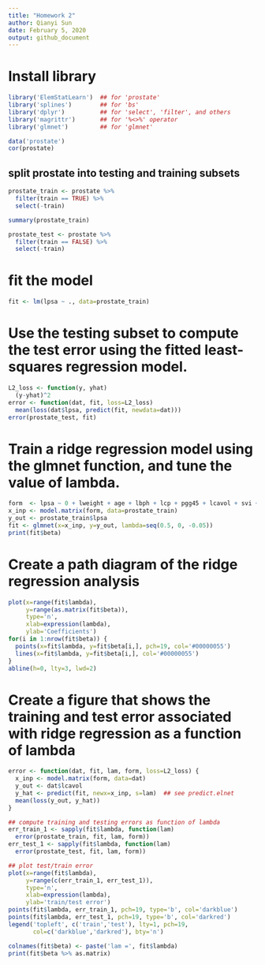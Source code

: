 ```yaml
---
title: "Homework 2"
author: Qianyi Sun
date: February 5, 2020
output: github_document
---
```


# Install library
```r
library('ElemStatLearn')  ## for 'prostate'
library('splines')        ## for 'bs'
library('dplyr')          ## for 'select', 'filter', and others
library('magrittr')       ## for '%<>%' operator
library('glmnet')         ## for 'glmnet'
```



```r
data('prostate')
cor(prostate)
```
## split prostate into testing and training subsets

```r

prostate_train <- prostate %>%
  filter(train == TRUE) %>% 
  select(-train)

summary(prostate_train)

prostate_test <- prostate %>%
  filter(train == FALSE) %>% 
  select(-train)
```
# fit the model
```r
fit <- lm(lpsa ~ ., data=prostate_train)
```

# Use the testing subset to compute the test error using the fitted least-squares regression model.

```r
L2_loss <- function(y, yhat)
  (y-yhat)^2
error <- function(dat, fit, loss=L2_loss)
  mean(loss(dat$lpsa, predict(fit, newdata=dat)))
error(prostate_test, fit)

```

# Train a ridge regression model using the glmnet function, and tune the value of lambda.
```r
form  <- lpsa ~ 0 + lweight + age + lbph + lcp + pgg45 + lcavol + svi + gleason
x_inp <- model.matrix(form, data=prostate_train)
y_out <- prostate_train$lpsa
fit <- glmnet(x=x_inp, y=y_out, lambda=seq(0.5, 0, -0.05))
print(fit$beta)

```

# Create a path diagram of the ridge regression analysis
```r
plot(x=range(fit$lambda),
     y=range(as.matrix(fit$beta)),
     type='n',
     xlab=expression(lambda),
     ylab='Coefficients')
for(i in 1:nrow(fit$beta)) {
  points(x=fit$lambda, y=fit$beta[i,], pch=19, col='#00000055')
  lines(x=fit$lambda, y=fit$beta[i,], col='#00000055')
}
abline(h=0, lty=3, lwd=2)

```
# Create a figure that shows the training and test error associated with ridge regression as a function of lambda
```r
error <- function(dat, fit, lam, form, loss=L2_loss) {
  x_inp <- model.matrix(form, data=dat)
  y_out <- dat$lcavol
  y_hat <- predict(fit, newx=x_inp, s=lam)  ## see predict.elnet
  mean(loss(y_out, y_hat))
}

## compute training and testing errors as function of lambda
err_train_1 <- sapply(fit$lambda, function(lam) 
  error(prostate_train, fit, lam, form))
err_test_1 <- sapply(fit$lambda, function(lam) 
  error(prostate_test, fit, lam, form))

## plot test/train error
plot(x=range(fit$lambda),
     y=range(c(err_train_1, err_test_1)),
     type='n',
     xlab=expression(lambda),
     ylab='train/test error')
points(fit$lambda, err_train_1, pch=19, type='b', col='darkblue')
points(fit$lambda, err_test_1, pch=19, type='b', col='darkred')
legend('topleft', c('train','test'), lty=1, pch=19,
       col=c('darkblue','darkred'), bty='n')

colnames(fit$beta) <- paste('lam =', fit$lambda)
print(fit$beta %>% as.matrix)

```





